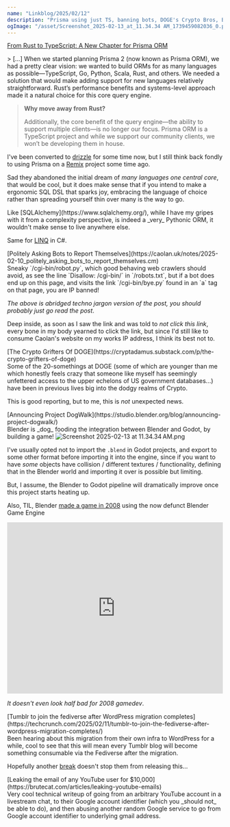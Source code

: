 ```yaml
---
name: "Linkblog/2025/02/12"
description: "Prisma using just TS, banning bots, DOGE's Crypto Bros, Blender Project DogWalk, Tumblr Fediverse, Leaking Gmail from any YouTube account."
ogImage: "/asset/Screenshot_2025-02-13_at_11.34.34 AM_1739459082036_0.png"
---
```


[From Rust to TypeScript: A New Chapter for Prisma ORM](https://www.prisma.io/blog/from-rust-to-typescript-a-new-chapter-for-prisma-orm)

<div class="ml-[calc(1*1rem)] mb-8">
> [...] When we started planning Prisma 2 (now known as Prisma ORM), we had a pretty clear vision: we wanted to build ORMs for as many languages as possible—TypeScript, Go, Python, Scala, Rust, and others. We needed a solution that would make adding support for new languages relatively straightforward. Rust’s performance benefits and systems-level approach made it a natural choice for this core query engine.

> **Why move away from Rust?**
>
> Additionally, the core benefit of the query engine—the ability to support multiple clients—is no longer our focus. Prisma ORM is a TypeScript project and while we support our community clients, we won’t be developing them in house.

I've been converted to [drizzle](https://orm.drizzle.team/) for some time now, but I still think back fondly to using Prisma on a [Remix](https://remix.run/) project some time ago.

Sad they abandoned the initial dream of _many languages one central core_, that would be cool, but it does make sense that if you intend to make a ergonomic SQL DSL that sparks joy, embracing the language of choice rather than spreading yourself thin over many is the way to go.

<div class="ml-[calc(2*1rem)] mb-8">
Like [SQLAlchemy](https://www.sqlalchemy.org/), while I have my gripes with it from a complexity perspective, is indeed a _very_ Pythonic ORM, it wouldn't make sense to live anywhere else.

Same for [LINQ](https://learn.microsoft.com/en-us/dotnet/csharp/linq/) in C#.

</div>
</div>
[Politely Asking Bots to Report Themselves](https://caolan.uk/notes/2025-02-10_politely_asking_bots_to_report_themselves.cm)

<div class="ml-[calc(1*1rem)] mb-8">
Sneaky `/cgi-bin/robot.py`, which good behaving web crawlers should avoid, as see the line `Disallow: /cgi-bin/` in `/robots.txt`, but if a bot does end up on this page, and visits the link `/cgi-bin/bye.py` found in an `a` tag on that page, you are IP banned!

_The above is abridged techno jargon version of the post, you should probably just go read the post_.

Deep inside, as soon as I saw the link and was told to _not click this link_, every bone in my body yearned to click the link, but since I'd still like to consume Caolan's website on my works IP address, I think its best not to.

</div>
[The Crypto Grifters Of DOGE](https://cryptadamus.substack.com/p/the-crypto-grifters-of-doge)

<div class="ml-[calc(1*1rem)] mb-8">
Some of the 20-somethings at DOGE (some of which are younger than me which honestly feels crazy that someone like myself has seemingly unfettered access to the upper echelons of US government databases...) have been in previous lives big into the dodgy realms of Crypto.

This is good reporting, but to me, this is _not_ unexpected news.

</div>
[Announcing Project DogWalk](https://studio.blender.org/blog/announcing-project-dogwalk/)

<div class="ml-[calc(1*1rem)] mb-8">
Blender is _dog_ fooding the integration between Blender and Godot, by building a game!

<Image src='/asset/Screenshot_2025-02-13_at_11.34.34 AM_1739459082036_0.png' alt='Screenshot 2025-02-13 at 11.34.34 AM.png' width={1590} height={914} />

I've usually opted not to import the `.blend` in Godot projects, and export to some other format before importing it into the engine, since if you want to have _some_ objects have collision / different textures / functionality, defining that in the Blender world and importing it over is possible but limiting.

But, I assume, the Blender to Godot pipeline will dramatically improve once this project starts heating up.

Also, TIL, Blender [made a game in 2008](https://apricot.blender.org/) using the now defunct Blender Game Engine

<div class="ml-[calc(2*1rem)] mb-8">
<iframe
    class="my-2"
    width="100%"
    height="400"
    src="https://www.youtube.com/embed/c7RRaEvWqJc"
    frameborder="0"
    allow="accelerometer; autoplay; clipboard-write; encrypted-media; gyroscope; picture-in-picture"
    allowfullscreen
></iframe>

_It doesn't even look half bad for 2008 gamedev_.

</div>
</div>
[Tumblr to join the fediverse after WordPress migration completes](https://techcrunch.com/2025/02/11/tumblr-to-join-the-fediverse-after-wordpress-migration-completes/)

<div class="ml-[calc(1*1rem)] mb-8">
Been hearing about this migration from their own infra to WordPress for a while, cool to see that this will mean every Tumblr blog will become something consumable via the Fediverse after the migration.

Hopefully another [break](https://wordpress.org/news/2024/12/holiday-break/) doesn't stop them from releasing this...

</div>
[Leaking the email of any YouTube user for $10,000](https://brutecat.com/articles/leaking-youtube-emails)

<div class="ml-[calc(1*1rem)] mb-8">
Very cool technical writeup of going from an arbitrary YouTube account in a livestream chat, to their Google account identifier (which you _should not_ be able to do), and then abusing another random Google service to go from Google account identifier to underlying gmail address.

</div>
